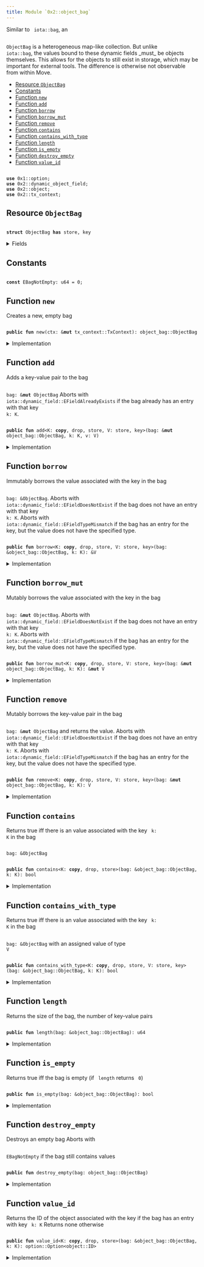 ```yaml
---
title: Module `0x2::object_bag`
---
```


Similar to <code>
iota::bag</code>, an <code>
<Link href="object_bag.md#0x2_object_bag_ObjectBag">ObjectBag</Link></code> is a heterogeneous map-like collection. But unlike
<code>
iota::bag</code>, the values bound to these dynamic fields _must_ be objects themselves. This allows
for the objects to still exist in storage, which may be important for external tools.
The difference is otherwise not observable from within Move.


-  [Resource `ObjectBag`](#0x2_object_bag_ObjectBag)
-  [Constants](#@Constants_0)
-  [Function `new`](#0x2_object_bag_new)
-  [Function `add`](#0x2_object_bag_add)
-  [Function `borrow`](#0x2_object_bag_borrow)
-  [Function `borrow_mut`](#0x2_object_bag_borrow_mut)
-  [Function `remove`](#0x2_object_bag_remove)
-  [Function `contains`](#0x2_object_bag_contains)
-  [Function `contains_with_type`](#0x2_object_bag_contains_with_type)
-  [Function `length`](#0x2_object_bag_length)
-  [Function `is_empty`](#0x2_object_bag_is_empty)
-  [Function `destroy_empty`](#0x2_object_bag_destroy_empty)
-  [Function `value_id`](#0x2_object_bag_value_id)


<pre><code>
<b>use</b> <Link href="../move-stdlib/option.md#0x1_option">0x1::option</Link>;
<b>use</b> <Link href="dynamic_object_field.md#0x2_dynamic_object_field">0x2::dynamic_object_field</Link>;
<b>use</b> <Link href="object.md#0x2_object">0x2::object</Link>;
<b>use</b> <Link href="tx_context.md#0x2_tx_context">0x2::tx_context</Link>;
</code></pre>



<Link id="0x2_object_bag_ObjectBag"></Link>

## Resource `ObjectBag`



<pre><code>
<b>struct</b> <Link href="object_bag.md#0x2_object_bag_ObjectBag">ObjectBag</Link> <b>has</b> store, key
</code></pre>



<details>
<summary>Fields</summary>


<dl>
<dt>
<code>
id: <Link href="object.md#0x2_object_UID">object::UID</Link></code>
</dt>
<dd>
 the ID of this bag
</dd>
<dt>
<code>
size: u64</code>
</dt>
<dd>
 the number of key-value pairs in the bag
</dd>
</dl>


</details>

<Link id="@Constants_0"></Link>

## Constants


<Link id="0x2_object_bag_EBagNotEmpty"></Link>



<pre><code>
<b>const</b> <Link href="object_bag.md#0x2_object_bag_EBagNotEmpty">EBagNotEmpty</Link>: u64 = 0;
</code></pre>



<Link id="0x2_object_bag_new"></Link>

## Function `new`

Creates a new, empty bag


<pre><code>
<b>public</b> <b>fun</b> <Link href="object_bag.md#0x2_object_bag_new">new</Link>(ctx: &<b>mut</b> <Link href="tx_context.md#0x2_tx_context_TxContext">tx_context::TxContext</Link>): <Link href="object_bag.md#0x2_object_bag_ObjectBag">object_bag::ObjectBag</Link>
</code></pre>



<details>
<summary>Implementation</summary>


<pre><code>
<b>public</b> <b>fun</b> <Link href="object_bag.md#0x2_object_bag_new">new</Link>(ctx: &<b>mut</b> TxContext): <Link href="object_bag.md#0x2_object_bag_ObjectBag">ObjectBag</Link> \{
    <Link href="object_bag.md#0x2_object_bag_ObjectBag">ObjectBag</Link> \{
        id: <Link href="object.md#0x2_object_new">object::new</Link>(ctx),
        size: 0,
    }
}
</code></pre>



</details>

<Link id="0x2_object_bag_add"></Link>

## Function `add`

Adds a key-value pair to the bag <code>
<Link href="bag.md#0x2_bag">bag</Link>: &<b>mut</b> <Link href="object_bag.md#0x2_object_bag_ObjectBag">ObjectBag</Link></code>
Aborts with <code>
iota::dynamic_field::EFieldAlreadyExists</code> if the bag already has an entry with
that key <code>
k: K</code>.


<pre><code>
<b>public</b> <b>fun</b> <Link href="object_bag.md#0x2_object_bag_add">add</Link>&lt;K: <b>copy</b>, drop, store, V: store, key&gt;(<Link href="bag.md#0x2_bag">bag</Link>: &<b>mut</b> <Link href="object_bag.md#0x2_object_bag_ObjectBag">object_bag::ObjectBag</Link>, k: K, v: V)
</code></pre>



<details>
<summary>Implementation</summary>


<pre><code>
<b>public</b> <b>fun</b> <Link href="object_bag.md#0x2_object_bag_add">add</Link>&lt;K: <b>copy</b> + drop + store, V: key + store&gt;(<Link href="bag.md#0x2_bag">bag</Link>: &<b>mut</b> <Link href="object_bag.md#0x2_object_bag_ObjectBag">ObjectBag</Link>, k: K, v: V) \{
    ofield::add(&<b>mut</b> <Link href="bag.md#0x2_bag">bag</Link>.id, k, v);
    <Link href="bag.md#0x2_bag">bag</Link>.size = <Link href="bag.md#0x2_bag">bag</Link>.size + 1;
}
</code></pre>



</details>

<Link id="0x2_object_bag_borrow"></Link>

## Function `borrow`

Immutably borrows the value associated with the key in the bag <code>
<Link href="bag.md#0x2_bag">bag</Link>: &<Link href="object_bag.md#0x2_object_bag_ObjectBag">ObjectBag</Link></code>.
Aborts with <code>
iota::dynamic_field::EFieldDoesNotExist</code> if the bag does not have an entry with
that key <code>
k: K</code>.
Aborts with <code>
iota::dynamic_field::EFieldTypeMismatch</code> if the bag has an entry for the key, but
the value does not have the specified type.


<pre><code>
<b>public</b> <b>fun</b> <Link href="borrow.md#0x2_borrow">borrow</Link>&lt;K: <b>copy</b>, drop, store, V: store, key&gt;(<Link href="bag.md#0x2_bag">bag</Link>: &<Link href="object_bag.md#0x2_object_bag_ObjectBag">object_bag::ObjectBag</Link>, k: K): &V
</code></pre>



<details>
<summary>Implementation</summary>


<pre><code>
<b>public</b> <b>fun</b> <Link href="borrow.md#0x2_borrow">borrow</Link>&lt;K: <b>copy</b> + drop + store, V: key + store&gt;(<Link href="bag.md#0x2_bag">bag</Link>: &<Link href="object_bag.md#0x2_object_bag_ObjectBag">ObjectBag</Link>, k: K): &V \{
    ofield::borrow(&<Link href="bag.md#0x2_bag">bag</Link>.id, k)
}
</code></pre>



</details>

<Link id="0x2_object_bag_borrow_mut"></Link>

## Function `borrow_mut`

Mutably borrows the value associated with the key in the bag <code>
<Link href="bag.md#0x2_bag">bag</Link>: &<b>mut</b> <Link href="object_bag.md#0x2_object_bag_ObjectBag">ObjectBag</Link></code>.
Aborts with <code>
iota::dynamic_field::EFieldDoesNotExist</code> if the bag does not have an entry with
that key <code>
k: K</code>.
Aborts with <code>
iota::dynamic_field::EFieldTypeMismatch</code> if the bag has an entry for the key, but
the value does not have the specified type.


<pre><code>
<b>public</b> <b>fun</b> <Link href="object_bag.md#0x2_object_bag_borrow_mut">borrow_mut</Link>&lt;K: <b>copy</b>, drop, store, V: store, key&gt;(<Link href="bag.md#0x2_bag">bag</Link>: &<b>mut</b> <Link href="object_bag.md#0x2_object_bag_ObjectBag">object_bag::ObjectBag</Link>, k: K): &<b>mut</b> V
</code></pre>



<details>
<summary>Implementation</summary>


<pre><code>
<b>public</b> <b>fun</b> <Link href="object_bag.md#0x2_object_bag_borrow_mut">borrow_mut</Link>&lt;K: <b>copy</b> + drop + store, V: key + store&gt;(<Link href="bag.md#0x2_bag">bag</Link>: &<b>mut</b> <Link href="object_bag.md#0x2_object_bag_ObjectBag">ObjectBag</Link>, k: K): &<b>mut</b> V \{
    ofield::borrow_mut(&<b>mut</b> <Link href="bag.md#0x2_bag">bag</Link>.id, k)
}
</code></pre>



</details>

<Link id="0x2_object_bag_remove"></Link>

## Function `remove`

Mutably borrows the key-value pair in the bag <code>
<Link href="bag.md#0x2_bag">bag</Link>: &<b>mut</b> <Link href="object_bag.md#0x2_object_bag_ObjectBag">ObjectBag</Link></code> and returns the value.
Aborts with <code>
iota::dynamic_field::EFieldDoesNotExist</code> if the bag does not have an entry with
that key <code>
k: K</code>.
Aborts with <code>
iota::dynamic_field::EFieldTypeMismatch</code> if the bag has an entry for the key, but
the value does not have the specified type.


<pre><code>
<b>public</b> <b>fun</b> <Link href="object_bag.md#0x2_object_bag_remove">remove</Link>&lt;K: <b>copy</b>, drop, store, V: store, key&gt;(<Link href="bag.md#0x2_bag">bag</Link>: &<b>mut</b> <Link href="object_bag.md#0x2_object_bag_ObjectBag">object_bag::ObjectBag</Link>, k: K): V
</code></pre>



<details>
<summary>Implementation</summary>


<pre><code>
<b>public</b> <b>fun</b> <Link href="object_bag.md#0x2_object_bag_remove">remove</Link>&lt;K: <b>copy</b> + drop + store, V: key + store&gt;(<Link href="bag.md#0x2_bag">bag</Link>: &<b>mut</b> <Link href="object_bag.md#0x2_object_bag_ObjectBag">ObjectBag</Link>, k: K): V \{
    <b>let</b> v = ofield::remove(&<b>mut</b> <Link href="bag.md#0x2_bag">bag</Link>.id, k);
    <Link href="bag.md#0x2_bag">bag</Link>.size = <Link href="bag.md#0x2_bag">bag</Link>.size - 1;
    v
}
</code></pre>



</details>

<Link id="0x2_object_bag_contains"></Link>

## Function `contains`

Returns true iff there is an value associated with the key <code>
k: K</code> in the bag <code>
<Link href="bag.md#0x2_bag">bag</Link>: &<Link href="object_bag.md#0x2_object_bag_ObjectBag">ObjectBag</Link></code>


<pre><code>
<b>public</b> <b>fun</b> <Link href="object_bag.md#0x2_object_bag_contains">contains</Link>&lt;K: <b>copy</b>, drop, store&gt;(<Link href="bag.md#0x2_bag">bag</Link>: &<Link href="object_bag.md#0x2_object_bag_ObjectBag">object_bag::ObjectBag</Link>, k: K): bool
</code></pre>



<details>
<summary>Implementation</summary>


<pre><code>
<b>public</b> <b>fun</b> <Link href="object_bag.md#0x2_object_bag_contains">contains</Link>&lt;K: <b>copy</b> + drop + store&gt;(<Link href="bag.md#0x2_bag">bag</Link>: &<Link href="object_bag.md#0x2_object_bag_ObjectBag">ObjectBag</Link>, k: K): bool \{
    ofield::exists_&lt;K&gt;(&<Link href="bag.md#0x2_bag">bag</Link>.id, k)
}
</code></pre>



</details>

<Link id="0x2_object_bag_contains_with_type"></Link>

## Function `contains_with_type`

Returns true iff there is an value associated with the key <code>
k: K</code> in the bag <code>
<Link href="bag.md#0x2_bag">bag</Link>: &<Link href="object_bag.md#0x2_object_bag_ObjectBag">ObjectBag</Link></code>
with an assigned value of type <code>
V</code>


<pre><code>
<b>public</b> <b>fun</b> <Link href="object_bag.md#0x2_object_bag_contains_with_type">contains_with_type</Link>&lt;K: <b>copy</b>, drop, store, V: store, key&gt;(<Link href="bag.md#0x2_bag">bag</Link>: &<Link href="object_bag.md#0x2_object_bag_ObjectBag">object_bag::ObjectBag</Link>, k: K): bool
</code></pre>



<details>
<summary>Implementation</summary>


<pre><code>
<b>public</b> <b>fun</b> <Link href="object_bag.md#0x2_object_bag_contains_with_type">contains_with_type</Link>&lt;K: <b>copy</b> + drop + store, V: key + store&gt;(<Link href="bag.md#0x2_bag">bag</Link>: &<Link href="object_bag.md#0x2_object_bag_ObjectBag">ObjectBag</Link>, k: K): bool \{
    ofield::exists_with_type&lt;K, V&gt;(&<Link href="bag.md#0x2_bag">bag</Link>.id, k)
}
</code></pre>



</details>

<Link id="0x2_object_bag_length"></Link>

## Function `length`

Returns the size of the bag, the number of key-value pairs


<pre><code>
<b>public</b> <b>fun</b> <Link href="object_bag.md#0x2_object_bag_length">length</Link>(<Link href="bag.md#0x2_bag">bag</Link>: &<Link href="object_bag.md#0x2_object_bag_ObjectBag">object_bag::ObjectBag</Link>): u64
</code></pre>



<details>
<summary>Implementation</summary>


<pre><code>
<b>public</b> <b>fun</b> <Link href="object_bag.md#0x2_object_bag_length">length</Link>(<Link href="bag.md#0x2_bag">bag</Link>: &<Link href="object_bag.md#0x2_object_bag_ObjectBag">ObjectBag</Link>): u64 \{
    <Link href="bag.md#0x2_bag">bag</Link>.size
}
</code></pre>



</details>

<Link id="0x2_object_bag_is_empty"></Link>

## Function `is_empty`

Returns true iff the bag is empty (if <code>
length</code> returns <code>
0</code>)


<pre><code>
<b>public</b> <b>fun</b> <Link href="object_bag.md#0x2_object_bag_is_empty">is_empty</Link>(<Link href="bag.md#0x2_bag">bag</Link>: &<Link href="object_bag.md#0x2_object_bag_ObjectBag">object_bag::ObjectBag</Link>): bool
</code></pre>



<details>
<summary>Implementation</summary>


<pre><code>
<b>public</b> <b>fun</b> <Link href="object_bag.md#0x2_object_bag_is_empty">is_empty</Link>(<Link href="bag.md#0x2_bag">bag</Link>: &<Link href="object_bag.md#0x2_object_bag_ObjectBag">ObjectBag</Link>): bool \{
    <Link href="bag.md#0x2_bag">bag</Link>.size == 0
}
</code></pre>



</details>

<Link id="0x2_object_bag_destroy_empty"></Link>

## Function `destroy_empty`

Destroys an empty bag
Aborts with <code>
<Link href="object_bag.md#0x2_object_bag_EBagNotEmpty">EBagNotEmpty</Link></code> if the bag still contains values


<pre><code>
<b>public</b> <b>fun</b> <Link href="object_bag.md#0x2_object_bag_destroy_empty">destroy_empty</Link>(<Link href="bag.md#0x2_bag">bag</Link>: <Link href="object_bag.md#0x2_object_bag_ObjectBag">object_bag::ObjectBag</Link>)
</code></pre>



<details>
<summary>Implementation</summary>


<pre><code>
<b>public</b> <b>fun</b> <Link href="object_bag.md#0x2_object_bag_destroy_empty">destroy_empty</Link>(<Link href="bag.md#0x2_bag">bag</Link>: <Link href="object_bag.md#0x2_object_bag_ObjectBag">ObjectBag</Link>) \{
    <b>let</b> <Link href="object_bag.md#0x2_object_bag_ObjectBag">ObjectBag</Link> \{ id, size } = <Link href="bag.md#0x2_bag">bag</Link>;
    <b>assert</b>!(size == 0, <Link href="object_bag.md#0x2_object_bag_EBagNotEmpty">EBagNotEmpty</Link>);
    id.delete()
}
</code></pre>



</details>

<Link id="0x2_object_bag_value_id"></Link>

## Function `value_id`

Returns the ID of the object associated with the key if the bag has an entry with key <code>
k: K</code>
Returns none otherwise


<pre><code>
<b>public</b> <b>fun</b> <Link href="object_bag.md#0x2_object_bag_value_id">value_id</Link>&lt;K: <b>copy</b>, drop, store&gt;(<Link href="bag.md#0x2_bag">bag</Link>: &<Link href="object_bag.md#0x2_object_bag_ObjectBag">object_bag::ObjectBag</Link>, k: K): <Link href="../move-stdlib/option.md#0x1_option_Option">option::Option</Link>&lt;<Link href="object.md#0x2_object_ID">object::ID</Link>&gt;
</code></pre>



<details>
<summary>Implementation</summary>


<pre><code>
<b>public</b> <b>fun</b> <Link href="object_bag.md#0x2_object_bag_value_id">value_id</Link>&lt;K: <b>copy</b> + drop + store&gt;(<Link href="bag.md#0x2_bag">bag</Link>: &<Link href="object_bag.md#0x2_object_bag_ObjectBag">ObjectBag</Link>, k: K): Option&lt;ID&gt; \{
    ofield::id(&<Link href="bag.md#0x2_bag">bag</Link>.id, k)
}
</code></pre>



</details>
